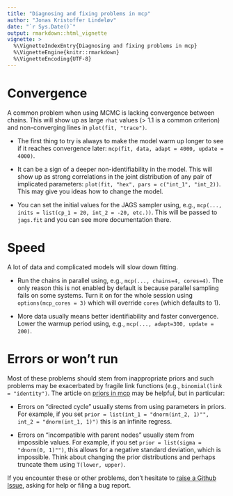 ```yaml
---
title: "Diagnosing and fixing problems in mcp"
author: "Jonas Kristoffer Lindeløv"
date: "`r Sys.Date()`"
output: rmarkdown::html_vignette
vignette: >
  %\VignetteIndexEntry{Diagnosing and fixing problems in mcp}
  %\VignetteEngine{knitr::rmarkdown}
  %\VignetteEncoding{UTF-8}
---
```



# Convergence
A common problem when using MCMC is lacking convergence between chains. This will show up as large `rhat` values (> 1.1 is a common criterion) and non-converging lines in `plot(fit, "trace")`.

* The first thing to try is always to make the model warm up longer to see if it reaches convergence later: `mcp(fit, data, adapt = 4000, update = 4000)`.

* It can be a sign of a deeper non-identifiability in the model. This will show up as strong correlations in the joint distribution of any pair of implicated parameters: `plot(fit, "hex", pars = c("int_1", "int_2))`. This may give you ideas how to change the model.

* You can set the initial values for the JAGS sampler using, e.g., `mcp(..., inits = list(cp_1 = 20, int_2 = -20, etc.))`. This will be passed to `jags.fit` and you can see more documentation there.


# Speed
A lot of data and complicated models will slow down fitting.

* Run the chains in parallel using, e.g., `mcp(..., chains=4, cores=4)`. The only reason this is not enabled by default is because parallel sampling fails on some systems. Turn it on for the whole session using `options(mcp_cores = 3)` which will override `cores` (which defaults to 1).

* More data usually means better identifiability and faster convergence. Lower the warmup period using, e.g., `mcp(..., adapt=300, update = 200)`.



# Errors or won't run
Most of these problems should stem from inappropriate priors and such problems may be exacerbated by fragile link functions (e.g., `binomial(link = "identity")`. The article on [priors in mcp](https://lindeloev.github.io/mcp/articles/priors.html) may be helpful, but in particular:

 * Errors on "directed cycle" usually stems from using parameters in priors. For example, if you set `prior = list(int_1 = "dnorm(int_2, 1)"", int_2 = "dnorm(int_1, 1)")` this is an infinite regress.

 * Errors on "incompatible with parent nodes" usually stem from impossible values. For example, if you set `prior = list(sigma = "dnorm(0, 1)"")`, this allows for a negative standard deviation, which is impossible. Think about changing the prior distributions and perhaps truncate them using `T(lower, upper)`.


If you encounter these or other problems, don't hesitate to [raise a Github Issue](https://github.com/lindeloev/mcp/issues), asking for help or filing a bug report.
